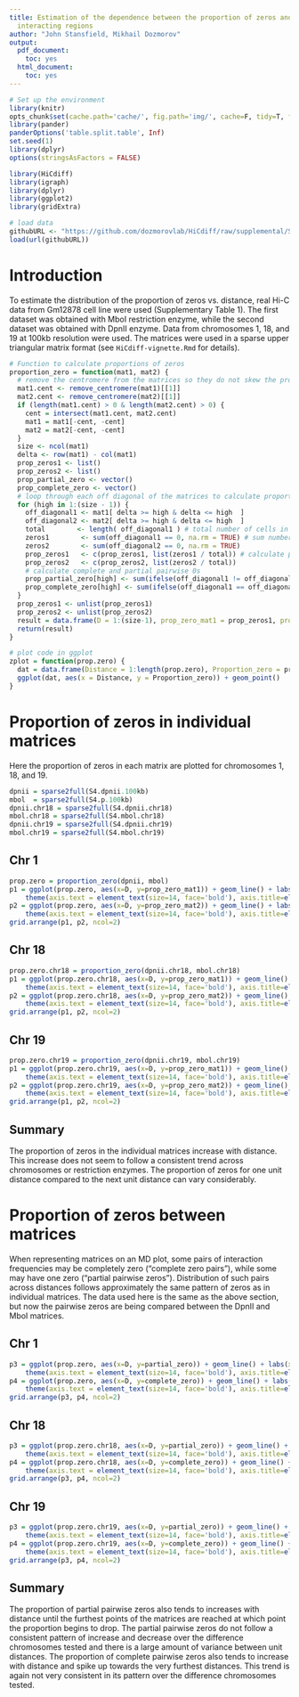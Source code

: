 ---
title: Estimation of the dependence between the proportion of zeros and distance between
  interacting regions
author: "John Stansfield, Mikhail Dozmorov"
output:
  pdf_document:
    toc: yes
  html_document:
    toc: yes
---

```{r setup, echo=FALSE, message=FALSE, warning=FALSE}
# Set up the environment
library(knitr)
opts_chunk$set(cache.path='cache/', fig.path='img/', cache=F, tidy=T, fig.keep='high', echo=F, dpi=100, warnings=F, message=F, comment=NA, warning=F, results='as.is', fig.width = 10, fig.height = 4) #out.width=700, 
library(pander)
panderOptions('table.split.table', Inf)
set.seed(1)
library(dplyr)
options(stringsAsFactors = FALSE)
```

```{r libraries}
library(HiCdiff)
library(igraph)
library(dplyr)
library(ggplot2)
library(gridExtra)
```


```{r}
# load data
githubURL <- "https://github.com/dozmorovlab/HiCdiff/raw/supplemental/Supplemental_data/S4_File_data.RData"
load(url(githubURL))
```


# Introduction

To estimate the distribution of the proportion of zeros vs. distance, real Hi-C data from Gm12878 cell line were used (Supplementary Table 1). The first dataset was obtained with MboI restriction enzyme, while the second dataset was obtained with DpnII enzyme. Data from chromosomes 1, 18, and 19 at 100kb resolution were used. The matrices were used in a sparse upper triangular matrix format (see `HiCdiff-vignette.Rmd` for details). 


```{r}
# Function to calculate proportions of zeros
proportion_zero = function(mat1, mat2) {
  # remove the centromere from the matrices so they do not skew the proportion of 0s
  mat1.cent <- remove_centromere(mat1)[[1]]
  mat2.cent <- remove_centromere(mat2)[[1]]
  if (length(mat1.cent) > 0 & length(mat2.cent) > 0) {
    cent = intersect(mat1.cent, mat2.cent)
    mat1 = mat1[-cent, -cent]
    mat2 = mat2[-cent, -cent]
  }
  size <- ncol(mat1)
  delta <- row(mat1) - col(mat1)
  prop_zeros1 <- list()
  prop_zeros2 <- list()
  prop_partial_zero <- vector()
  prop_complete_zero <- vector()
  # loop through each off diagonal of the matrices to calculate proportions
  for (high in 1:(size - 1)) {
    off_diagonal1 <- mat1[ delta >= high & delta <= high  ]
    off_diagonal2 <- mat2[ delta >= high & delta <= high  ]
    total        <- length( off_diagonal1 ) # total number of cells in off diagonoal
    zeros1        <- sum(off_diagonal1 == 0, na.rm = TRUE) # sum number of 0s
    zeros2        <- sum(off_diagonal2 == 0, na.rm = TRUE)
    prop_zeros1   <- c(prop_zeros1, list(zeros1 / total)) # calculate proportions
    prop_zeros2   <- c(prop_zeros2, list(zeros2 / total))
    # calculate complete and partial pairwise 0s
    prop_partial_zero[high] <- sum(ifelse(off_diagonal1 != off_diagonal2 & (off_diagonal1 == 0 | off_diagonal2 == 0), 1, 0), na.rm=T) / total
    prop_complete_zero[high] <- sum(ifelse(off_diagonal1 == off_diagonal2 & off_diagonal1 == 0, 1, 0), na.rm=T) / total
  }
  prop_zeros1 <- unlist(prop_zeros1)
  prop_zeros2 <- unlist(prop_zeros2)
  result = data.frame(D = 1:(size-1), prop_zero_mat1 = prop_zeros1, prop_zero_mat2 = prop_zeros2, partial_zero = prop_partial_zero, complete_zero = prop_complete_zero)
  return(result)
}
```


```{r}
# plot code in ggplot
zplot = function(prop.zero) {
  dat = data.frame(Distance = 1:length(prop.zero), Proportion_zero = prop.zero)
  ggplot(dat, aes(x = Distance, y = Proportion_zero)) + geom_point()
}
```


# Proportion of zeros in individual matrices

Here the proportion of zeros in each matrix are plotted for chromosomes 1, 18, and 19.

```{r}

dpnii = sparse2full(S4.dpnii.100kb)
mbol  = sparse2full(S4.p.100kb)
dpnii.chr18 = sparse2full(S4.dpnii.chr18)
mbol.chr18 = sparse2full(S4.mbol.chr18)
dpnii.chr19 = sparse2full(S4.dpnii.chr19)
mbol.chr19 = sparse2full(S4.mbol.chr19)
```

## Chr 1

```{r}
prop.zero = proportion_zero(dpnii, mbol)
p1 = ggplot(prop.zero, aes(x=D, y=prop_zero_mat1)) + geom_line() + labs(x = 'Distance', y = 'Proportion') + 
    theme(axis.text = element_text(size=14, face='bold'), axis.title=element_text(size=15, face='bold')) + ggtitle('Proportion 0 in DpnII Matrix')
p2 = ggplot(prop.zero, aes(x=D, y=prop_zero_mat2)) + geom_line() + labs(x = 'Distance', y = 'Proportion') + 
    theme(axis.text = element_text(size=14, face='bold'), axis.title=element_text(size=15, face='bold')) + ggtitle('Proportion 0 in MboI Matrix')
grid.arrange(p1, p2, ncol=2)
```

## Chr 18

```{r}
prop.zero.chr18 = proportion_zero(dpnii.chr18, mbol.chr18)
p1 = ggplot(prop.zero.chr18, aes(x=D, y=prop_zero_mat1)) + geom_line() + labs(x = 'Distance', y = 'Proportion') + 
    theme(axis.text = element_text(size=14, face='bold'), axis.title=element_text(size=15, face='bold')) + ggtitle('Proportion 0 in DpnII Matrix')
p2 = ggplot(prop.zero.chr18, aes(x=D, y=prop_zero_mat2)) + geom_line() + labs(x = 'Distance', y = 'Proportion') + 
    theme(axis.text = element_text(size=14, face='bold'), axis.title=element_text(size=15, face='bold')) + ggtitle('Proportion 0 in MboI Matrix')
grid.arrange(p1, p2, ncol=2)
```

## Chr 19

```{r}
prop.zero.chr19 = proportion_zero(dpnii.chr19, mbol.chr19)
p1 = ggplot(prop.zero.chr19, aes(x=D, y=prop_zero_mat1)) + geom_line() + labs(x = 'Distance', y = 'Proportion') + 
    theme(axis.text = element_text(size=14, face='bold'), axis.title=element_text(size=15, face='bold')) + ggtitle('Proportion 0 in DpnII Matrix')
p2 = ggplot(prop.zero.chr19, aes(x=D, y=prop_zero_mat2)) + geom_line() + labs(x = 'Distance', y = 'Proportion') + 
    theme(axis.text = element_text(size=14, face='bold'), axis.title=element_text(size=15, face='bold')) + ggtitle('Proportion 0 in MboI Matrix')
grid.arrange(p1, p2, ncol=2)
```

## Summary

The proportion of zeros in the individual matrices increase with distance. This increase does not seem to follow a consistent trend across chromosomes or restriction enzymes. The proportion of zeros for one unit distance compared to the next unit distance can vary considerably. 

# Proportion of zeros between matrices

When representing matrices on an MD plot, some pairs of interaction frequencies may be completely zero ("complete zero pairs"), while some may have one zero ("partial pairwise zeros"). Distribution of such pairs across distances follows approximately the same pattern of zeros as in individual matrices. The data used here is the same as the above section, but now the pairwise zeros are being compared between the DpnII and MboI matrices.

## Chr 1

```{r}
p3 = ggplot(prop.zero, aes(x=D, y=partial_zero)) + geom_line() + labs(x = 'Distance', y = 'Proportion') + 
    theme(axis.text = element_text(size=14, face='bold'), axis.title=element_text(size=15, face='bold')) + ggtitle('Proportion partial pairwise 0')
p4 = ggplot(prop.zero, aes(x=D, y=complete_zero)) + geom_line() + labs(x = 'Distance', y = 'Proportion') + 
    theme(axis.text = element_text(size=14, face='bold'), axis.title=element_text(size=15, face='bold')) + ggtitle('Proportion complete pairwise 0')
grid.arrange(p3, p4, ncol=2)
```

## Chr 18

```{r}
p3 = ggplot(prop.zero.chr18, aes(x=D, y=partial_zero)) + geom_line() + labs(x = 'Distance', y = 'Proportion') + 
    theme(axis.text = element_text(size=14, face='bold'), axis.title=element_text(size=15, face='bold')) + ggtitle('Proportion partial pairwise 0')
p4 = ggplot(prop.zero.chr18, aes(x=D, y=complete_zero)) + geom_line() + labs(x = 'Distance', y = 'Proportion') + 
    theme(axis.text = element_text(size=14, face='bold'), axis.title=element_text(size=15, face='bold')) + ggtitle('Proportion complete pairwise 0')
grid.arrange(p3, p4, ncol=2)
```

## Chr 19

```{r}
p3 = ggplot(prop.zero.chr19, aes(x=D, y=partial_zero)) + geom_line() + labs(x = 'Distance', y = 'Proportion') + 
    theme(axis.text = element_text(size=14, face='bold'), axis.title=element_text(size=15, face='bold')) + ggtitle('Proportion partial pairwise 0')
p4 = ggplot(prop.zero.chr19, aes(x=D, y=complete_zero)) + geom_line() + labs(x = 'Distance', y = 'Proportion') + 
    theme(axis.text = element_text(size=14, face='bold'), axis.title=element_text(size=15, face='bold')) + ggtitle('Proportion complete pairwise 0')
grid.arrange(p3, p4, ncol=2)
```


## Summary

The proportion of partial pairwise zeros also tends to increases with distance until the furthest points of the matrices are reached at which point the proportion begins to drop. The partial pairwise zeros do not follow a consistent pattern of increase and decrease over the difference chromosomes tested and there is a large amount of variance between unit distances. The proportion of complete pairwise zeros also tends to increase with distance and spike up towards the very furthest distances. This trend is again not very consistent in its pattern over the difference chromosomes tested.  
